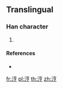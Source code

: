 ==Translingual==

===Han character===
{{Han char|rn=85|rad=水|as=07|sn=10|four=|canj=EYRN,XEYRN}}

# {{defn|Han|sort=水07}}

====References====
* {{Han ref|kx=0627.311|hdz=31631.071|uh=6DA5|ud=28069}}

[[fr:涥]]
[[pl:涥]]
[[th:涥]]
[[zh:涥]]